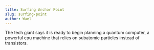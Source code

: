 ```yaml
---
title: Surfing Anchor Point
slug: surfing-point
author: Wael
---
```


The tech giant says it is ready to begin planning a quantum computer, a powerful cpu machine that relies on subatomic particles instead of transistors.
